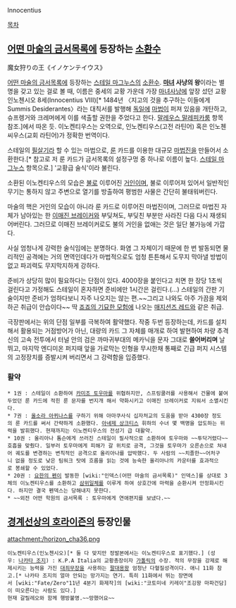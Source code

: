 Innocentius

[[목차]]

== [[어떤 마술의 금서목록]]에 등장하는 [[소환수]] ==
魔女狩りの王《イノケンテイウス》

[[어떤 마술의 금서목록]]에 등장하는 [[스테일 마그누스]]의 [[소환수]]. '''[[마녀]] 사냥의 왕'''이라는 별명을 갖고 있는 걸로 볼 때, 이름은 중세의 교황 가운데 가장 [[마녀사냥]]에 앞장 섰던 교황 인노첸시오 8세(Innocentius VIII)[* 1484년 〈지고의 것을 추구하는 이들에게 Summis Desiderantes〉라는 대칙서를 발행해 [[독일]]에 [[마법]]이 퍼져 있음을 개탄하고, 슈프렝거와 크레머에게 이를 색출할 권한을 주었다고 한다. [[말레우스 말레피카룸]] 항목 참조.]에서 따온 듯. 이노켄티우스는 오역으로, 인노켄티우스(고전 라틴어) 혹은 인노첸씨우스(교회 라틴어)가 정확한 번역이다.

스테일의 [[필살기]]라 할 수 있는 마법으로, [[룬]] 카드를 이용한 대규모 [[마법진]]을 만들어서 소환한다.[* 참고로 저 룬 카드가 금서목록의 설정구멍 중 하나로 이름이 높다. [[스테일 마그누스]] 항목으로.] '교황급 술식'이라 불린다.

소환된 이노켄티우스의 모습은 [[불]]로 이루어진 [[거인]]이며, 불로 이루어져 있어서 일반적인 무기는 통하지 않고 주변으로 열기를 방출하여 평범한 사물은 간단히 불태워버린다.

마술의 핵은 거인의 모습이 아니라 룬 카드로 이루어진 마법진이며, 그러므로 마법진 자체가 남아있는 한 [[이매진 브레이커]]와 부딪쳐도, 부딪친 부분만 사라진 다음 다시 재생되어버린다. 그러므로 이매진 브레이커로도 불의 거인을 없애는 것은 일단 불가능에 가깝다.

사실 엄청나게 강력한 술식임에는 분명하다. 화염 그 자체이기 때문에 한 번 발동되면 물리적인 공격에는 거의 면역인데다가 마법적으로도 엄청 튼튼해서 도무지 막아낼 방법이 없고 파괴력도 무지막지하게 강하다.

준비가 상당히 많이 필요하다는 단점이 있다. 4000장을 붙인다고 치면 한 장당 1초씩 걸린다고 가정해도 스테일이 혼자하면 준비에만 1시간은 걸린다.(…) 스테일의 간판 기술이지만 준비가 엄하다보니 자주 나오지는 않는 편.~~그리고 나와도 아주 가끔을 제외하곤 취급이 안습이다~~ 딱 [[죠죠의 기묘한 모험]]에 나오는 [[매지션즈 레드]]와 같은 취급.

극장판에서는 위의 단점 일부를 극복하여 활약했다. 작중 두번 등장하는데, 카드를 설치해서 활용되는 거점방어가 아닌, 대량의 카드 그 자체를 매개로 하여 발현하여 차량 추격신의 고속 전투에서 터널 안의 검은 까마귀부대의 메카닉을 문자 그대로 '''쓸어버리며''' 날뛰고, 마지막 엔디미온 퍼지때 앞을 가로막는 인형을 무시한채 통째로 긴급 퍼지 시스템의 고정장치를 증발시켜 버리면서 그 강력함을 입증했다.
=== 활약 ===
 * 1권 : 스테일이 소환하여 [[카미조 토우마]]를 위협하지만, 스프링쿨러를 사용해서 건물에 붙여두었던 룬 카드에 적힌 룬 문자를 번지개 해서 약화시키고 이매진 브레이커로 지워서 소멸시킨다.
 * 7권 : [[올소라 아퀴나스]]를 구하기 위해 아마쿠사식 십자처교의 도움을 받아 4300장 정도의 룬 카드를 써서 간략하게 소환했다. [[아녜제 상크티스]] 휘하의 수녀 몇 백명을 압도하는 위력을 발휘했다. 현재까지는 이노켄티우스의 전성기 급 대활약.
 * 10권 : 올리아나 톰슨에게 쓰러진 스테일이 필사적으로 소환하여 토우마와 ~~투닥거렸다~~호흡을 맞췄다. 일부러 토우마에게 피해가 갈 위치로 공격, 그것을 토우마가 오른손으로 쳐내어 궤도를 변경하는 변칙적인 공격으로 올리아나를 압박했다. 두 사람의 ~~치졸한~~어처구니 없을 정도로 낮은 팀워크 탓에 흐름을 읽는 것에 능숙한 올리아나의 카운터를 효과적으로 봉쇄할 수 있었다.
 * 20권 : [[요한의 펜]]이 발동한 [wiki:"인덱스(어떤 마술의 금서목록)" 인덱스]를 상대로 3체의 이노켄티우스를 소환하고 [[삼위일체]]를 이루게 하여 상호간에 마력을 순환시켜 안정화시킨다. 하지만 결국 펜덱스는 당해내지 못한다.
 * ~~외전 어떤 학원의 금서목록 : 토우마에게 연애편지를 보냈다.~~

== [[경계선상의 호라이즌]]의 등장인물 ==
attachment:/horizon_cha36.png
 이노켄티우스(인노첸시오)[* 둘 다 맞지만 정발본에서는 이노켄티우스로 표기했다.] (성우: [[나카타 조지]]) : K.P.A Italia의 교황총장이자 [[가톨릭]]의 수장. 적의 무장을 강제로 해제시키는 능력을 가진 [[대죄무장]]을 사용하는 [[팔대용왕]] 엄청난 다혈질성격이다. 애니 11화 참고.[* 나카타 조지의 얼마 안되는 망가지는 연기. 특히 11화에서 뛰는 장면에서 [wiki:"Fate/Zero"11년 4분기 화제작]의 [wiki:"코토미네 키레이"조깅왕 마파건담]이 떠오른다는 사람도 있다.] 
 현재 갈릴레오와 함께 행방불명.~~망했어요~~
